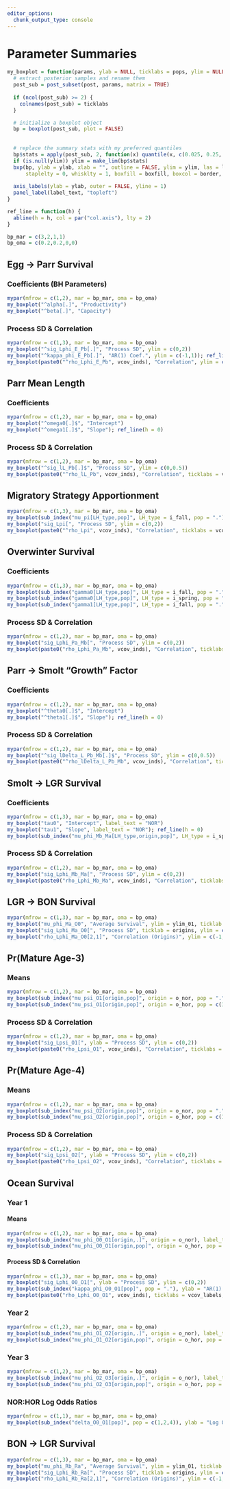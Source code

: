 ```yaml
---
editor_options: 
  chunk_output_type: console
---
```


# Parameter Summaries {.tabset .tabset-dropdown}

```r
my_boxplot = function(params, ylab = NULL, ticklabs = pops, ylim = NULL, boxfill = tran_cols["model"], border = main_cols["model"], las = 3, label_text = NULL, ...) {
  # extract posterior samples and rename them
  post_sub = post_subset(post, params, matrix = TRUE)
  
  if (ncol(post_sub) >= 2) {
    colnames(post_sub) = ticklabs
  }

  # initialize a boxplot object
  bp = boxplot(post_sub, plot = FALSE)
  
  
  # replace the summary stats with my preferred quantiles
  bp$stats = apply(post_sub, 2, function(x) quantile(x, c(0.025, 0.25, 0.5, 0.75, 0.975)))
  if (is.null(ylim)) ylim = make_lim(bp$stats)
  bxp(bp, ylab = ylab, xlab = "", outline = FALSE, ylim = ylim, las = las, ...,
      staplelty = 0, whisklty = 1, boxfill = boxfill, boxcol = border, medcol = border, whiskcol = border)
  
  axis_labels(ylab = ylab, outer = FALSE, yline = 1)
  panel_label(label_text, "topleft")
} 

ref_line = function(h) {
  abline(h = h, col = par("col.axis"), lty = 2)
}

bp_mar = c(3,2,1,1)
bp_oma = c(0.2,0.2,0,0)
```

## Egg $\to$ Parr Survival {.tabset .tabset-pills}

### Coefficients (BH Parameters)

```r
mypar(mfrow = c(1,2), mar = bp_mar, oma = bp_oma)
my_boxplot("^alpha[.]", "Productivity")
my_boxplot("^beta[.]", "Capacity")
```

### Process SD & Correlation

```r
mypar(mfrow = c(1,3), mar = bp_mar, oma = bp_oma)
my_boxplot("^sig_Lphi_E_Pb[.]", "Process SD", ylim = c(0,2))
my_boxplot("^kappa_phi_E_Pb[.]", "AR(1) Coef.", ylim = c(-1,1)); ref_line(h = 0)
my_boxplot(paste0("^rho_Lphi_E_Pb", vcov_inds), "Correlation", ylim = c(-1,1), ticklabs = vcov_labels); ref_line(h = 0)
```

## Parr Mean Length {.tabset .tabset-pills}

### Coefficients

```r
mypar(mfrow = c(1,2), mar = bp_mar, oma = bp_oma)
my_boxplot("^omega0[.]$", "Intercept")
my_boxplot("^omega1[.]$", "Slope"); ref_line(h = 0)
```

### Process SD & Correlation

```r
mypar(mfrow = c(1,2), mar = bp_mar, oma = bp_oma)
my_boxplot("^sig_lL_Pb[.]$", "Process SD", ylim = c(0,0.5))
my_boxplot(paste0("^rho_lL_Pb", vcov_inds), "Correlation", ticklabs = vcov_labels, ylim = c(-1,1)); ref_line(h = 0)
```

## Migratory Strategy Apportionment

```r
mypar(mfrow = c(1,3), mar = bp_mar, oma = bp_oma)
my_boxplot(sub_index("mu_pi[LH_type,pop]", LH_type = i_fall, pop = "."), ylab = "Average Pr(Fall)", ylim = ylim_01)
my_boxplot("sig_Lpi[", "Process SD", ylim = c(0,2))
my_boxplot(paste0("^rho_Lpi", vcov_inds), "Correlation", ticklabs = vcov_labels, ylim = c(-1,1)); ref_line(h = 0)
```

## Overwinter Survival {.tabset .tabset-pills}

### Coefficients

```r
mypar(mfrow = c(1,3), mar = bp_mar, oma = bp_oma)
my_boxplot(sub_index("gamma0[LH_type,pop]", LH_type = i_fall, pop = "."), "Intercept", label_text = "Fall Migrants")
my_boxplot(sub_index("gamma0[LH_type,pop]", LH_type = i_spring, pop = "."), "Intercept", label_text = "Spring Migrants")
my_boxplot(sub_index("gamma1[LH_type,pop]", LH_type = i_fall, pop = "."), "Slope", label_text = "Fall & Spring Migrants"); ref_line(h = 0)
```

### Process SD & Correlation

```r
mypar(mfrow = c(1,2), mar = bp_mar, oma = bp_oma)
my_boxplot("sig_Lphi_Pa_Mb[", "Process SD", ylim = c(0,2))
my_boxplot(paste0("rho_Lphi_Pa_Mb", vcov_inds), "Correlation", ticklabs = vcov_labels); ref_line(h = 0)
```

## Parr $\to$ Smolt "Growth" Factor {.tabset .tabset-pills}

### Coefficients

```r
mypar(mfrow = c(1,2), mar = bp_mar, oma = bp_oma)
my_boxplot("^theta0[.]$", "Intercept")
my_boxplot("^theta1[.]$", "Slope"); ref_line(h = 0)
```

### Process SD & Correlation

```r
mypar(mfrow = c(1,2), mar = bp_mar, oma = bp_oma)
my_boxplot("^sig_lDelta_L_Pb_Mb[.]$", "Process SD", ylim = c(0,0.5))
my_boxplot(paste0("^rho_lDelta_L_Pb_Mb", vcov_inds), "Correlation", ticklabs = vcov_labels, ylim = c(-1,1)); ref_line(h = 0)
```

## Smolt $\to$ LGR Survival {.tabset .tabset-pills}

### Coefficients

```r
mypar(mfrow = c(1,3), mar = bp_mar, oma = bp_oma)
my_boxplot("tau0", "Intercept", label_text = "NOR")
my_boxplot("tau1", "Slope", label_text = "NOR"); ref_line(h = 0)
my_boxplot(sub_index("mu_phi_Mb_Ma[LH_type,origin,pop]", LH_type = i_spring, origin = o_hor, pop = c(1,2,4)), "Average Survival", label_text = "HOR", ticklabs = pops[c(1,2,4)], ylim = ylim_01)
```

### Process SD & Correlation

```r
mypar(mfrow = c(1,2), mar = bp_mar, oma = bp_oma)
my_boxplot("sig_Lphi_Mb_Ma[", "Process SD", ylim = c(0,2))
my_boxplot(paste0("rho_Lphi_Mb_Ma", vcov_inds), "Correlation", ticklabs = vcov_labels, ylim = c(-1,1)); abline(h = 0, lty = 2)
```

## LGR $\to$ BON Survival

```r
mypar(mfrow = c(1,3), mar = bp_mar, oma = bp_oma)
my_boxplot("mu_phi_Ma_O0", "Average Survival", ylim = ylim_01, ticklab = origins)
my_boxplot("sig_Lphi_Ma_O0[", "Process SD", ticklab = origins, ylim = c(0,2))
my_boxplot("rho_Lphi_Ma_O0[2,1]", "Correlation (Origins)", ylim = c(-1,1), ticklab = c("")); ref_line(h = 0)
```

## Pr(Mature Age-3) {.tabset .tabset-pills}

### Means

```r
mypar(mfrow = c(1,2), mar = bp_mar, oma = bp_oma)
my_boxplot(sub_index("mu_psi_O1[origin,pop]", origin = o_nor, pop = "."), "Pr(Mature Age-3)", label_text = "NOR", ylim = ylim_01)
my_boxplot(sub_index("mu_psi_O1[origin,pop]", origin = o_hor, pop = c(1,2,4)), "Pr(Mature Age-3)", label_text = "HOR", ylim = ylim_01, ticklabs = pops[c(1,2,4)])
```

### Process SD & Correlation

```r
mypar(mfrow = c(1,2), mar = bp_mar, oma = bp_oma)
my_boxplot("sig_Lpsi_O1[", ylab = "Process SD", ylim = c(0,2))
my_boxplot(paste0("rho_Lpsi_O1", vcov_inds), "Correlation", ticklabs = vcov_labels, ylim = c(-1,1)); ref_line(h = 0)
```

## Pr(Mature Age-4) {.tabset .tabset-pills}

### Means

```r
mypar(mfrow = c(1,2), mar = bp_mar, oma = bp_oma)
my_boxplot(sub_index("mu_psi_O2[origin,pop]", origin = o_nor, pop = "."), "Pr(Mature Age-4)", label_text = "NOR", ylim = ylim_01)
my_boxplot(sub_index("mu_psi_O2[origin,pop]", origin = o_hor, pop = c(1,2,4)), "Pr(Mature Age-4)", label_text = "HOR", ylim = ylim_01, ticklabs = pops[c(1,2,4)])
```

### Process SD & Correlation

```r
mypar(mfrow = c(1,2), mar = bp_mar, oma = bp_oma)
my_boxplot("sig_Lpsi_O2[", ylab = "Process SD", ylim = c(0,2))
my_boxplot(paste0("rho_Lpsi_O2", vcov_inds), "Correlation", ticklabs = vcov_labels, ylim = c(-1,1)); ref_line(h = 0)
```

## Ocean Survival {.tabset .tabset-pills}

### Year 1 {.tabset .tabset-pills}

#### Means

```r
mypar(mfrow = c(1,2), mar = bp_mar, oma = bp_oma)
my_boxplot(sub_index("mu_phi_O0_O1[origin,.]", origin = o_nor), label_text = "NOR", ylim = ylim_01, ylab = "Average Survival")
my_boxplot(sub_index("mu_phi_O0_O1[origin,pop]", origin = o_hor, pop = c(1,2,4)), label_text = "HOR", ticklabs = pops[c(1,2,4)], ylim = ylim_01, ylab = "Average Survival")
```

#### Process SD & Correlation

```r
mypar(mfrow = c(1,3), mar = bp_mar, oma = bp_oma)
my_boxplot("sig_Lphi_O0_O1[", ylab = "Process SD", ylim = c(0,2))
my_boxplot(sub_index("kappa_phi_O0_O1[pop]", pop = "."), ylab = "AR(1) Coef.", ylim = c(-1,1)); ref_line(h = 0)
my_boxplot(paste0("rho_Lphi_O0_O1", vcov_inds), ticklabs = vcov_labels, ylab = "Correlation", ylim = c(-1,1)); ref_line(h = 0)
```

### Year 2 {.tabset .tabset-pills}

```r
mypar(mfrow = c(1,2), mar = bp_mar, oma = bp_oma)
my_boxplot(sub_index("mu_phi_O1_O2[origin,.]", origin = o_nor), label_text = "NOR", ylim = ylim_01, ylab = "Average Survival")
my_boxplot(sub_index("mu_phi_O1_O2[origin,pop]", origin = o_hor, pop = c(1,2,4)), label_text = "HOR", ticklabs = pops[c(1,2,4)], ylim = ylim_01, ylab = "Average Survival")
```

### Year 3 {.tabset .tabset-pills}

```r
mypar(mfrow = c(1,2), mar = bp_mar, oma = bp_oma)
my_boxplot(sub_index("mu_phi_O2_O3[origin,.]", origin = o_nor), label_text = "NOR", ylim = ylim_01, ylab = "Average Survival")
my_boxplot(sub_index("mu_phi_O2_O3[origin,pop]", origin = o_hor, pop = c(1,2,4)), label_text = "HOR", ticklabs = pops[c(1,2,4)], ylim = ylim_01, ylab = "Average Survival")
```

### NOR:HOR Log Odds Ratios

```r
mypar(mfrow = c(1,1), mar = bp_mar, oma = bp_oma)
my_boxplot(sub_index("delta_O0_O1[pop]", pop = c(1,2,4)), ylab = "Log Odds Ratio", ticklabs = pops[c(1,2,4)], ylim = c(-1.5,1.5)); ref_line(h = 0)
```

## BON $\to$ LGR Survival

```r
mypar(mfrow = c(1,3), mar = bp_mar, oma = bp_oma)
my_boxplot("mu_phi_Rb_Ra", "Average Survival", ylim = ylim_01, ticklab = origins)
my_boxplot("sig_Lphi_Rb_Ra[", "Process SD", ticklab = origins, ylim = c(0,2))
my_boxplot("rho_Lphi_Rb_Ra[2,1]", "Correlation (Origins)", ylim = c(-1,1), ticklab = c("")); ref_line(h = 0)
```
